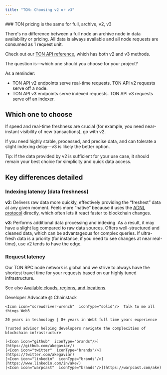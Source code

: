 ```yaml
---
title: "TON: Choosing v2 or v3"
---
```


<Info>
  ### TON pricing is the same for full, archive, v2, v3

  There's no difference between a full node an archive node in data availability or pricing. All data is always available and all node requests are consumed as 1 request unit.
</Info>

Check out our [TON API reference](/api-reference/getting-started-ton), which has both v2 and v3 methods.

The question is—which one should you choose for your project?

As a reminder:

* TON API v2 endpoints serve real-time requests. TON API v2 requests serve off a node.
* TON API v3 endpoints serve indexed requests. TON API v3 requests serve off an indexer.

## Which one to choose

If speed and real-time freshness are crucial (for example, you need near-instant visibility of new transactions), go with v2.

If you need highly stable, processed, and precise data, and can tolerate a slight indexing delay—v3 is likely the better option.

Tip: If the data provided by v2 is sufficient for your use case, it should remain your best choice for simplicity and quick data access.

## Key differences detailed

### Indexing latency (data freshness)

**v2**: Delivers raw data more quickly, effectively providing the “freshest” data at any given moment. Feels more “native” because it uses the [ADNL protocol](https://docs.ton.org/v3/documentation/network/protocols/adnl/overview) directly, which often lets it react faster to blockchain changes.

**v3**: Performs additional data processing and indexing. As a result, it may have a slight lag compared to raw data sources. Offers well-structured and cleaned data, which can be advantageous for complex queries. If ultra-fresh data is a priority (for instance, if you need to see changes at near real-time), use v2 tends to have the edge.

### Request latency

Our TON RPC node network is global and we strive to always have the shortest travel time for your requests based on our highly tuned infrastructure.

See also [Available clouds, regions, and locations](/docs/nodes-clouds-regions-and-locations).


<CardGroup>
  <Card title="Ake Gaviard" img="/images/docs/profile_images/1719912994363326464/8_Bi4fdM_400x400.jpg">
    <Icon icon="code"  iconType="solid"/>Developer Advocate @ Chainstack

    <Icon icon="screwdriver-wrench"  iconType="solid"/>  Talk to me all things Web3

    20 years in technology | 8+ years in Web3 full time years experience

    Trusted advisor helping developers navigate the complexities of blockchain infrastructure

    [<Icon icon="github"  iconType="brands"/>](https://github.com/akegaviar/)
    [<Icon icon="twitter"  iconType="brands"/>](https://twitter.com/akegaviar)
    [<Icon icon="linkedin"  iconType="brands"/>](https://www.linkedin.com/in/ake/)
    [<Icon icon="warpcast"  iconType="brands"/>](https://warpcast.com/ake)
  </Card>
</CardGroup>
